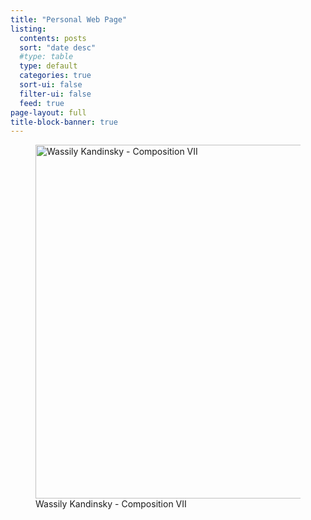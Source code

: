 ---
title: "Personal Web Page"
listing:
  contents: posts
  sort: "date desc"
  #type: table
  type: default
  categories: true
  sort-ui: false
  filter-ui: false
  feed: true
page-layout: full
title-block-banner: true
---

![Wassily Kandinsky - Composition VII](images/Wassily-Kandinsky-The-State-Tretyakov.jpg){width="566"}

